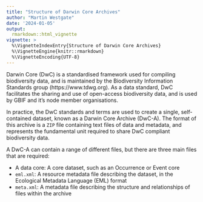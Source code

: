 ```yaml
---
title: "Structure of Darwin Core Archives"
author: "Martin Westgate"
date: '2024-01-05'
output:
  rmarkdown::html_vignette
vignette: >
  %\VignetteIndexEntry{Structure of Darwin Core Archives}
  %\VignetteEngine{knitr::rmarkdown}
  %\VignetteEncoding{UTF-8}
---
```

Darwin Core (DwC) is a standardised framework used for compiling biodiversity
data, and is maintained by the Biodiversity Information Standards group
(https://www.tdwg.org). As a data standard, DwC facilitates the sharing and use
of open-access biodiversity data, and is used by GBIF and it's node member
organisations. 

In practice, the DwC standards and terms are used to create a single,
self-contained dataset, known as a Darwin Core Archive (DwC-A). The format of
this archive is a `ZIP` file containing text files of data and metadata, and
represents the fundamental unit required to share DwC compliant biodiversity
data.

A DwC-A can contain a range of different files, but there are three main files that are required:

- A data core: A core dataset, such as an Occurrence or Event core
- `eml.xml`: A resource metadata file describing the dataset, in the Ecological
  Metadata Language (EML) format
- `meta.xml`: A metadata file describing the structure and relationships of
files within the archive
